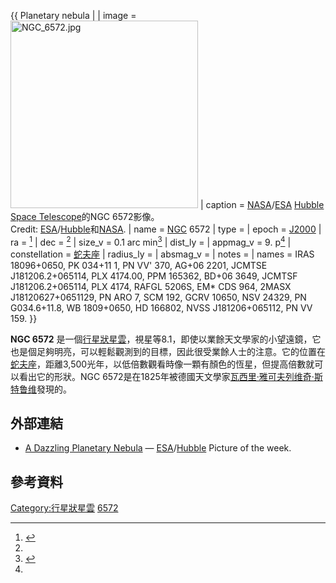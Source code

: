 {{ Planetary nebula |
| image = [[Image:NGC_6572.jpg|300px]]
| caption = [[NASA|NASA]]/[[ESA|ESA]] [[Hubble_Space_Telescope|Hubble Space Telescope]]的NGC 6572影像。<br>Credit: [[ESA|ESA]]/[[Hubble_Space_Telescope|Hubble]]和[[NASA|NASA]].
| name = [[New_General_Catalogue|NGC]] 6572
| type = 
| epoch = [[J2000|J2000]]
| ra = {{RA|18|12|06}}<ref name="simbad">{{cite web
  | title=SIMBAD Astronomical Database
  | work=Results for NGC 6572
  | url=http://simbad.u-strasbg.fr/simbad/sim-basic?Ident=ngc+6572
  | accessdate=2010-12-13
  | archive-date=2016-09-18
  | archive-url=https://web.archive.org/web/20160918165001/http://simbad.u-strasbg.fr/simbad/sim-basic?Ident=NGC+6572
  | dead-url=no
  }}</ref>
| dec = {{DEC|+06|51|13}}<ref name="simbad" />
| size_v = 0.1 arc min<ref name="seds">{{cite web
  | title=The Interactive NGC Catalog Online
  | work=Results for NGC 6572
  | url=http://spider.seds.org/ngc/ngc.cgi?NGC+6572
  | accessdate=2010-12-13
  | archive-date=2016-03-04
  | archive-url=https://web.archive.org/web/20160304060421/http://spider.seds.org/ngc/ngc.cgi?NGC+6572
  | dead-url=no
  }}</ref>
| dist_ly = 
| appmag_v = 9. p<ref name="simbad" />
| constellation  = [[蛇夫座|蛇夫座]]
| radius_ly = 
| absmag_v = 
| notes = 
| names = IRAS 18096+0650, PK 034+11 1, PN VV' 370, AG+06 2201, JCMTSE J181206.2+065114, PLX 4174.00, PPM 165362, BD+06 3649, JCMTSF J181206.2+065114, PLX 4174,	RAFGL 5206S, EM* CDS 964, 2MASX J18120627+0651129, PN ARO 7, SCM 192, GCRV 10650, NSV 24329, PN G034.6+11.8, WB 1809+0650, HD 166802, NVSS J181206+065112, PN VV 159.
}}

'''NGC 6572''' 是一個[[行星狀星雲|行星狀星雲]]，視星等8.1，即使以業餘天文學家的小望遠鏡，它也是個足夠明亮，可以輕鬆觀測到的目標，因此很受業餘人士的注意。它的位置在[[蛇夫座|蛇夫座]]，距離3,500光年，以低倍數觀看時像一顆有顏色的恆星，但提高倍數就可以看出它的形狀。NGC 6572是在1825年被德國天文學家[[瓦西里·雅可夫列维奇·斯特鲁维|瓦西里·雅可夫列维奇·斯特鲁维]]發現的。

== 外部連結 ==
* [http://www.spacetelescope.org/images/potw1034a/ A Dazzling Planetary Nebula]{{Wayback|url=http://www.spacetelescope.org/images/potw1034a/ |date=20130905194143 }} — [[ESA|ESA]]/[[Hubble_Space_Telescope|Hubble]] Picture of the week.

== 參考資料 ==
{{reflist}}

{{Commons category}}
{{Catalogs|NGC=6572}}

[[Category:行星狀星雲|Category:行星狀星雲]]
[[Category:蛇夫座NGC天體|6572]]
{{astronomy-stub}}